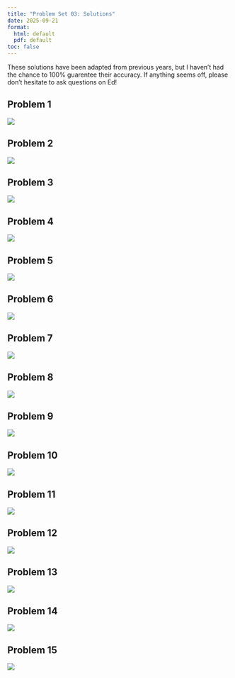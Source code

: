 ```yaml
---
title: "Problem Set 03: Solutions"
date: 2025-09-21
format:
  html: default
  pdf: default
toc: false
---
```


::: callout-warning
These solutions have been adapted from previous years, but I haven't had the
chance to 100% guarentee their accuracy.  If anything seems off, please don't
hesitate to ask questions on Ed!
:::

<!-- P3.3 -->
## Problem 1

![](images/ps3/3_3_sltn.png){fig-align="center"}

<!-- P3.4 -->
## Problem 2

![](images/ps3/3_4_sltn.png){fig-align="center"}

<!-- 3.7 -->
## Problem 3

![](images/ps3/3_7_sltn.png){fig-align="center"}

<!-- P3.8 -->
## Problem 4

![](images/ps3/3_8_sltn.png){fig-align="center"}

<!-- P3.16 -->
## Problem 5

![](images/ps3/3_16_sltn.png){fig-align="center"}


## Problem 6
<!-- P3.17 -->

![](images/ps3/3_17_sltn.png){fig-align="center"}


<!-- P3.43 -->
## Problem 7

![](images/ps3/3_43_sltn.png){fig-align="center"}


<!-- P3.51 -->
## Problem 8

![](images/ps3/3_51_sltn.png){fig-align="center"}


<!-- P3.52 -->
## Problem 9

![](images/ps3/3_52_sltn.png){fig-align="center"}

<!-- P3.53 -->
## Problem 10

![](images/ps3/3_53_sltn.png){fig-align="center"}

<!-- P3.54 -->
## Problem 11

![](images/ps3/3_54_sltn.png){fig-align="center"}

<!-- P3.55 -->
## Problem 12

![](images/ps3/3_55_sltn.png){fig-align="center"}

<!-- P3.56 -->
## Problem 13

![](images/ps3/3_56_sltn.png){fig-align="center"}

<!-- P3.73 -->
## Problem 14

![](images/ps3/3_73_sltn.png){fig-align="center"}


<!-- P3.75 -->
## Problem 15

![](images/ps3/3_75_sltn.png){fig-align="center"}